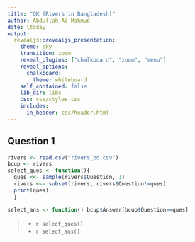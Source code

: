 ---
title: "GK (Rivers in Bangladesh)"
author: Abdullah Al Mahmud
date: \today
output: 
  revealjs::revealjs_presentation:
    theme: sky
    transition: zoom
    reveal_plugins: ["chalkboard", "zoom", "menu"]
    reveal_options:
      chalkboard:
        theme: whiteboard
    self_contained: false
    lib_dir: libs
    css: css/styles.css
    includes:
      in_header: css/header.html
---

## Question 1

```{r, echo=FALSE}
rivers <- read.csv("rivers_bd.csv")
bcup <- rivers
select_ques <- function(){
  ques <<- sample(rivers$Question, 1)
  rivers <<- subset(rivers, rivers$Question!=ques)
  print(ques)
  }

select_ans <- function() bcup$Answer[bcup$Question==ques]
```



> - `r select_ques()`
> - `r select_ans()`



